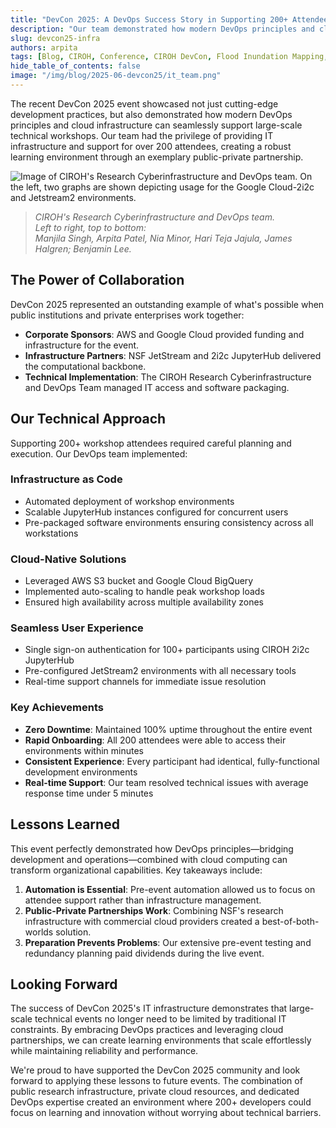 ```yaml
---
title: "DevCon 2025: A DevOps Success Story in Supporting 200+ Attendees Through Public-Private Collaboration"
description: "Our team demonstrated how modern DevOps principles and cloud infrastructure can seamlessly support large-scale technical workshops for over 200 attendees."
slug: devcon25-infra
authors: arpita
tags: [Blog, CIROH, Conference, CIROH DevCon, Flood Inundation Mapping, National Water Model, AI and Machine Learning]
hide_table_of_contents: false
image: "/img/blog/2025-06-devcon25/it_team.png"
---
```


The recent DevCon 2025 event showcased not just cutting-edge development practices, but also demonstrated how modern DevOps principles and cloud infrastructure can seamlessly support large-scale technical workshops. Our team had the privilege of providing IT infrastructure and support for over 200 attendees, creating a robust learning environment through an exemplary public-private partnership.

![Image of CIROH's Research Cyberinfrastructure and DevOps team. On the left, two graphs are shown depicting usage for the Google Cloud-2i2c and Jetstream2 environments.](/img/blog/2025-06-devcon25/it_team.png)
> *CIROH's Research Cyberinfrastructure and DevOps team.* <br/>
> *Left to right, top to bottom:<br/>Manjila Singh, Arpita Patel, Nia Minor, Hari Teja Jajula, James Halgren; Benjamin Lee.*

## The Power of Collaboration

DevCon 2025 represented an outstanding example of what's possible when public institutions and private enterprises work together:
- **Corporate Sponsors**: AWS and Google Cloud provided funding and infrastructure for the event.
- **Infrastructure Partners**: NSF JetStream and 2i2c JupyterHub delivered the computational backbone.
- **Technical Implementation**: The CIROH Research Cyberinfrastructure and DevOps Team managed IT access and software packaging.

## Our Technical Approach

Supporting 200+ workshop attendees required careful planning and execution. Our DevOps team implemented:

### Infrastructure as Code
- Automated deployment of workshop environments
- Scalable JupyterHub instances configured for concurrent users
- Pre-packaged software environments ensuring consistency across all workstations

### Cloud-Native Solutions
- Leveraged AWS S3 bucket and Google Cloud BigQuery 
- Implemented auto-scaling to handle peak workshop loads
- Ensured high availability across multiple availability zones

### Seamless User Experience
- Single sign-on authentication for 100+ participants using CIROH 2i2c JupyterHub
- Pre-configured JetStream2 environments with all necessary tools
- Real-time support channels for immediate issue resolution

### Key Achievements
- **Zero Downtime**: Maintained 100% uptime throughout the entire event
- **Rapid Onboarding**: All 200 attendees were able to access their environments within minutes
- **Consistent Experience**: Every participant had identical, fully-functional development environments
- **Real-time Support**: Our team resolved technical issues with average response time under 5 minutes

## Lessons Learned

This event perfectly demonstrated how DevOps principles—bridging development and operations—combined with cloud computing can transform organizational capabilities. Key takeaways include:
1. **Automation is Essential**: Pre-event automation allowed us to focus on attendee support rather than infrastructure management.
2. **Public-Private Partnerships Work**: Combining NSF's research infrastructure with commercial cloud providers created a best-of-both-worlds solution.
3. **Preparation Prevents Problems**: Our extensive pre-event testing and redundancy planning paid dividends during the live event.

## Looking Forward

The success of DevCon 2025's IT infrastructure demonstrates that large-scale technical events no longer need to be limited by traditional IT constraints. By embracing DevOps practices and leveraging cloud partnerships, we can create learning environments that scale effortlessly while maintaining reliability and performance.

We're proud to have supported the DevCon 2025 community and look forward to applying these lessons to future events. The combination of public research infrastructure, private cloud resources, and dedicated DevOps expertise created an environment where 200+ developers could focus on learning and innovation without worrying about technical barriers.
